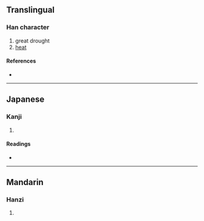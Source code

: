 {{character info/new}}
==Translingual==

===Han character===
{{Han char|rn=86|rad=火|as=11|sn=15|four=91816|canj=FSRR|ids=⿰火區}}

# great drought
# [[heat]]

====References====
* {{Han ref|kx=0681.040|dkj=19356|dj=1092.210|hdz=32228.080|uh=71B0|ud=29104|bh=E665|bd=58981}}

----

==Japanese==

===Kanji===
{{ja-kanji|grade=|rs=火11}}

# {{defn|lang=ja|sort=火11}}

====Readings====
* {{ja-readings|on=[[おう]] (ō), [[う]] (u)|kun=[[まるやき]] (maruyaki)}}

----

==Mandarin==

===Hanzi===
{{cmn-hanzi|pin=[[ōu]] ([[ou1]])|wg=ou<sup>1</sup>}}

# {{defn|lang=cmn|sort=火11}}